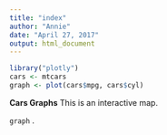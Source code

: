 ```yaml
---
title: "index"
author: "Annie"
date: "April 27, 2017"
output: html_document
---
```


```r
library("plotly")
cars <- mtcars
graph <- plot(cars$mpg, cars$cyl)
```

**Cars Graphs**
This is an interactive map.

`graph` .